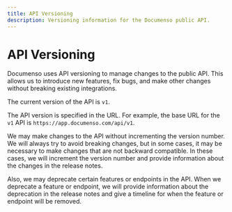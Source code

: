 ```yaml
---
title: API Versioning
description: Versioning information for the Documenso public API.
---
```



# API Versioning

Documenso uses API versioning to manage changes to the public API. This allows us to introduce new features, fix bugs, and make other changes without breaking existing integrations.

<Callout type="info">The current version of the API is `v1`.</Callout>

The API version is specified in the URL. For example, the base URL for the `v1` API is `https://app.documenso.com/api/v1`.

We may make changes to the API without incrementing the version number. We will always try to avoid breaking changes, but in some cases, it may be necessary to make changes that are not backward compatible. In these cases, we will increment the version number and provide information about the changes in the release notes.

Also, we may deprecate certain features or endpoints in the API. When we deprecate a feature or endpoint, we will provide information about the deprecation in the release notes and give a timeline for when the feature or endpoint will be removed.

